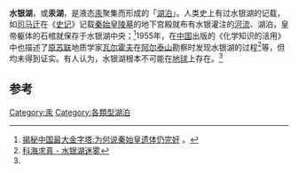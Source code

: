 '''水银湖'''，或'''汞湖'''，是液态[[汞|汞]]聚集而形成的「[[湖泊|湖泊]]」。人类史上有过水银湖的记载，如[[司马迁|司马迁]]在《[[史记|史记]]》记载[[秦始皇|秦始皇]][[陵墓|陵墓]]的地下宫殿就布有水银灌注的[[河流|河流]]、湖泊，皇帝躯体的石棺就保存于水银湖中央；<ref>[http://www.sznews.com/culture/content/2009-04/14/content_3693386.htm 揭秘中国最大金字塔:为何说秦始皇遗体仍完好] {{Wayback|url=http://www.sznews.com/culture/content/2009-04/14/content_3693386.htm |date=20170118043721 }}。</ref>1955年，在[[中国|中国]]出版的《化学知识的活用》中也描述了[[原苏联|原苏联]]地质学家[[瓦尔霍夫|瓦尔霍夫]]在[[阿尔泰山|阿尔泰山]]勘察时发现水银湖的过程<ref name="shuiyin">[http://www.xet.cn/_game/lib/kehai/17.htm 科海求真 - 水银湖迷雾]{{dead link|date=2018年3月 |bot=InternetArchiveBot |fix-attempted=yes }}</ref>等，但均未得到证实。有人认为，水银湖根本不可能在[[地球|地球]]上存在。<ref name="shuiyin" />

==参考==
{{Reflist|2}}

[[Category:汞|Category:汞]]
[[Category:各類型湖泊|Category:各類型湖泊]]